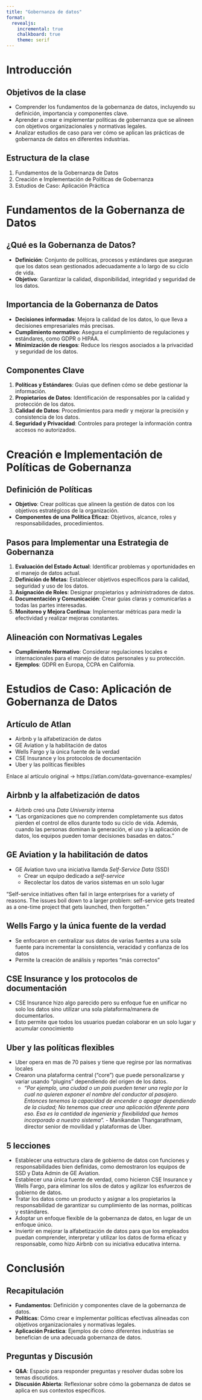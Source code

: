 ```yaml
---
title: "Gobernanza de datos"
format:
  revealjs:
    incremental: true
    chalkboard: true
    theme: serif
---
```


# Introducción

## Objetivos de la clase
- Comprender los fundamentos de la gobernanza de datos, incluyendo su definición, importancia y componentes clave.
- Aprender a crear e implementar políticas de gobernanza que se alineen con objetivos organizacionales y normativas legales.
- Analizar estudios de caso para ver cómo se aplican las prácticas de gobernanza de datos en diferentes industrias.

## Estructura de la clase
1. Fundamentos de la Gobernanza de Datos
2. Creación e Implementación de Políticas de Gobernanza
3. Estudios de Caso: Aplicación Práctica

# Fundamentos de la Gobernanza de Datos

## ¿Qué es la Gobernanza de Datos?
- **Definición**: Conjunto de políticas, procesos y estándares que aseguran que los datos sean gestionados adecuadamente a lo largo de su ciclo de vida.
- **Objetivo**: Garantizar la calidad, disponibilidad, integridad y seguridad de los datos.

## Importancia de la Gobernanza de Datos
- **Decisiones informadas**: Mejora la calidad de los datos, lo que lleva a decisiones empresariales más precisas.
- **Cumplimiento normativo**: Asegura el cumplimiento de regulaciones y estándares, como GDPR o HIPAA.
- **Minimización de riesgos**: Reduce los riesgos asociados a la privacidad y seguridad de los datos.

## Componentes Clave
1. **Políticas y Estándares**: Guías que definen cómo se debe gestionar la información.
2. **Propietarios de Datos**: Identificación de responsables por la calidad y protección de los datos.
3. **Calidad de Datos**: Procedimientos para medir y mejorar la precisión y consistencia de los datos.
4. **Seguridad y Privacidad**: Controles para proteger la información contra accesos no autorizados.

# Creación e Implementación de Políticas de Gobernanza

## Definición de Políticas
- **Objetivo**: Crear políticas que alineen la gestión de datos con los objetivos estratégicos de la organización.
- **Componentes de una Política Eficaz**: Objetivos, alcance, roles y responsabilidades, procedimientos.

## Pasos para Implementar una Estrategia de Gobernanza {.smaller}
1. **Evaluación del Estado Actual**: Identificar problemas y oportunidades en el manejo de datos actual.
2. **Definición de Metas**: Establecer objetivos específicos para la calidad, seguridad y uso de los datos.
3. **Asignación de Roles**: Designar propietarios y administradores de datos.
4. **Documentación y Comunicación**: Crear guías claras y comunicarlas a todas las partes interesadas.
5. **Monitoreo y Mejora Continua**: Implementar métricas para medir la efectividad y realizar mejoras constantes.

## Alineación con Normativas Legales
- **Cumplimiento Normativo**: Considerar regulaciones locales e internacionales para el manejo de datos personales y su protección.
- **Ejemplos**: GDPR en Europa, CCPA en California.

# Estudios de Caso: Aplicación de Gobernanza de Datos

## Artículo de Atlan
- Airbnb y la alfabetización de datos
- GE Aviation y la habilitación de datos 
- Wells Fargo y la única fuente de la verdad
- CSE Insurance y los protocolos de documentación 
- Uber y las políticas flexibles 

::: {.aside}
Enlace al artículo original -> https://atlan.com/data-governance-examples/
:::

## Airbnb y la alfabetización de datos
* Airbnb creó una _Data University_ interna
* "Las organizaciones que no comprenden completamente sus datos pierden el control de ellos durante todo su ciclo de vida. Además, cuando las personas dominan la generación, el uso y la aplicación de datos, los equipos pueden tomar decisiones basadas en datos."

## GE Aviation y la habilitación de datos 
* GE Aviation tuvo una iniciativa llamda _Self-Service Data_ (SSD)
  * Crear un equipo dedicado a _self-service_ 
  * Recolectar los datos de varios sistemas en un solo lugar

::: {.notes}
“Self-service initiatives often fail in large enterprises for a variety of reasons. The issues boil down to a larger problem: self-service gets treated as a one-time project that gets launched, then forgotten.”
:::

## Wells Fargo y la única fuente de la verdad
* Se enfocaron en centralizar sus datos de varias fuentes a una sola fuente para incrementar la consistencia, veracidad y confianza de los datos
* Permite la creación de análisis y reportes "más correctos"

## CSE Insurance y los protocolos de documentación 
* CSE Insurance hizo algo parecido pero su enfoque fue en unificar no solo los datos sino utilizar una sola plataforma/manera de documentarlos. 
* Esto permite que todos los usuarios puedan colaborar en un solo lugar y acumular conocimiento


## Uber y las políticas flexibles {.smaller}
* Uber opera en mas de 70 paises y tiene que regirse por las normativas locales
* Crearon una plataforma central ("core") que puede personalizarse y variar usando "plugins" dependiendo del origen de los datos. 
  - _“Por ejemplo, una ciudad o un país pueden tener una regla por la cual no quieren exponer el nombre del conductor al pasajero. Entonces tenemos la capacidad de encender o apagar dependiendo de la ciudad; No tenemos que crear una aplicación diferente para eso. Esa es la cantidad de ingeniería y flexibilidad que hemos incorporado a nuestro sistema”._ - Manikandan Thangarathnam, director senior de movilidad y plataformas de Uber.


## 5 lecciones {.smaller}
* Establecer una estructura clara de gobierno de datos con funciones y responsabilidades bien definidas, como demostraron los equipos de SSD y Data Admin de GE Aviation. 
* Establecer una única fuente de verdad, como hicieron CSE Insurance y Wells Fargo, para eliminar los silos de datos y agilizar los esfuerzos de gobierno de datos. 
* Tratar los datos como un producto y asignar a los propietarios la responsabilidad de garantizar su cumplimiento de las normas, políticas y estándares. 
* Adoptar un enfoque flexible de la gobernanza de datos, en lugar de un enfoque único. 
* Inviertir en mejorar la alfabetización de datos para que los empleados puedan comprender, interpretar y utilizar los datos de forma eficaz y responsable, como hizo Airbnb con su iniciativa educativa interna.


# Conclusión

## Recapitulación
- **Fundamentos**: Definición y componentes clave de la gobernanza de datos.
- **Políticas**: Cómo crear e implementar políticas efectivas alineadas con objetivos organizacionales y normativas legales.
- **Aplicación Práctica**: Ejemplos de cómo diferentes industrias se benefician de una adecuada gobernanza de datos.

## Preguntas y Discusión
- **Q&A**: Espacio para responder preguntas y resolver dudas sobre los temas discutidos.
- **Discusión Abierta**: Reflexionar sobre cómo la gobernanza de datos se aplica en sus contextos específicos.
